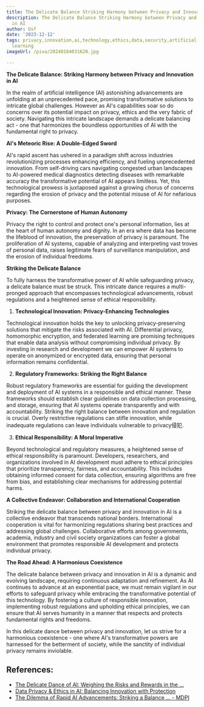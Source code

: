 ```yaml
---
title: The Delicate Balance Striking Harmony between Privacy and Innovation in AI
description: The Delicate Balance Striking Harmony between Privacy and Innovation
  in AI
author: Usf
date: '2023-12-12'
tags: privacy,innovation,ai,technology,ethics,data,security,artificial intelligence,machine
  learning
imageUrl: /pixa/20240104031620.jpg

---
```

**The Delicate Balance: Striking Harmony between Privacy and Innovation in AI**

In the realm of artificial intelligence (AI) astonishing advancements are unfolding at  an unprecedented pace, promising transformative solutions to intricate global challenges. However as AI's capabilities soar so do concerns over its potential impact on privacy, ethics and the very fabric of society. Navigating this  intricate landscape demands a delicate balancing act - one that harmonizes the boundless opportunities of AI with the fundamental right  to privacy.

**AI's Meteoric Rise: A Double-Edged Sword**

AI's rapid ascent has ushered in a paradigm shift across industries revolutionizing processes enhancing efficiency,  and fueling unprecedented  innovation. From self-driving cars navigating congested urban landscapes to AI-powered  medical diagnostics detecting diseases with remarkable accuracy the transformative potential of AI appears limitless. Yet, this technological prowess is  juxtaposed against  a growing chorus  of concerns regarding the erosion of privacy and the  potential misuse of AI for nefarious purposes.

**Privacy: The Cornerstone of Human Autonomy**

Privacy the right to control and  protect  one's personal information, lies at the heart of human  autonomy and dignity. In an era where  data  has become the lifeblood of innovation, the preservation of privacy is paramount. The proliferation of AI systems, capable of analyzing and interpreting vast troves of personal data, raises legitimate fears of surveillance manipulation, and the erosion of individual freedoms.

**Striking the Delicate Balance**

To fully harness the transformative power of AI  while safeguarding  privacy, a delicate balance must be struck. This intricate dance requires a  multi-pronged approach that encompasses technological advancements, robust regulations and a heightened  sense of ethical responsibility.

1. **Technological Innovation:  Privacy-Enhancing Technologies**

Technological innovation holds the key to  unlocking privacy-preserving solutions that mitigate the risks associated  with  AI. Differential privacy, homomorphic encryption, and federated learning are promising techniques that enable data analysis without compromising individual  privacy. By investing in research and development  we can empower AI systems  to  operate on anonymized or encrypted data,  ensuring that personal information remains confidential.

2.  **Regulatory Frameworks: Striking the Right Balance**

Robust regulatory frameworks are essential for guiding the development and deployment of AI systems in a responsible and ethical manner. These frameworks should establish clear guidelines on data collection  processing, and storage, ensuring that  AI  systems operate transparently and with accountability. Striking the right balance between innovation and regulation  is crucial.  Overly  restrictive regulations can stifle innovation,  while inadequate regulations  can leave individuals vulnerable to privacy侵犯.

3. **Ethical Responsibility: A Moral Imperative**

Beyond technological and regulatory measures, a heightened sense of ethical responsibility is  paramount. Developers, researchers, and organizations involved in AI development must adhere to ethical principles that prioritize transparency, fairness, and accountability.  This includes obtaining informed consent for data collection, ensuring algorithms  are free from  bias, and establishing clear mechanisms for addressing potential harms.

**A Collective  Endeavor: Collaboration and International Cooperation**

Striking the delicate balance between  privacy and innovation in AI is  a collective endeavor  that transcends national borders. International cooperation is vital for  harmonizing regulations sharing  best practices and addressing global challenges.  Collaborative efforts among governments, academia, industry and civil society organizations can foster a global environment that promotes responsible AI development  and protects individual privacy.

**The Road  Ahead:  A Harmonious Coexistence**

The delicate balance between privacy and innovation in AI is  a dynamic and  evolving  landscape, requiring continuous  adaptation  and refinement. As AI continues to advance at an exponential pace, we must remain vigilant in our efforts to safeguard privacy while embracing the transformative potential  of this technology. By fostering a culture of responsible innovation, implementing robust regulations and upholding ethical principles, we can ensure that AI serves humanity in  a manner that respects  and protects fundamental rights and freedoms.

In this delicate dance  between privacy and innovation, let us strive for a harmonious  coexistence - one where AI's transformative powers are harnessed for the betterment of society, while the sanctity  of individual privacy remains inviolable.

## References:
- [The Delicate Dance of AI: Weighing the Risks and Rewards in the ...](https://www.linkedin.com/pulse/delicate-dance-ai-weighing-risks-rewards-pursuit-progress-robert-xie)
- [Data Privacy & Ethics in AI: Balancing Innovation with Protection](https://www.harrisonclarke.com/blog/data-privacy-ethics-in-ai-balancing-innovation-with-protection)
- [The Dilemma of Rapid AI Advancements: Striking a Balance ... - MDPI](https://www.mdpi.com/2078-2489/14/12/645)
